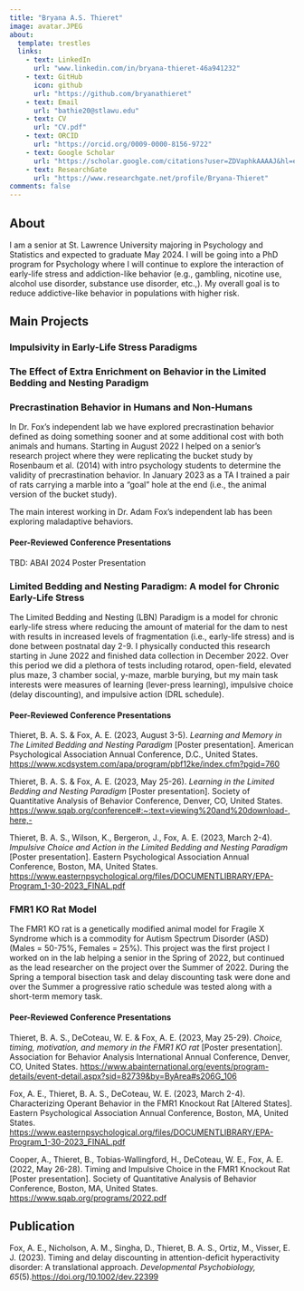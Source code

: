 ```yaml
---
title: "Bryana A.S. Thieret"
image: avatar.JPEG
about:
  template: trestles
  links:
    - text: LinkedIn
      url: "www.linkedin.com/in/bryana-thieret-46a941232"
    - text: GitHub
      icon: github
      url: "https://github.com/bryanathieret"
    - text: Email
      url: "bathie20@stlawu.edu"
    - text: CV
      url: "CV.pdf"
    - text: ORCID
      url: "https://orcid.org/0009-0000-8156-9722"
    - text: Google Scholar
      url: "https://scholar.google.com/citations?user=ZDVaphkAAAAJ&hl=en"
    - text: ResearchGate
      url: "https://www.researchgate.net/profile/Bryana-Thieret"
comments: false
---
```


## About

I am a senior at St. Lawrence University majoring in Psychology and Statistics and expected to graduate May 2024. I will be going into a PhD program for Psychology where I will continue to explore the interaction of early-life stress and addiction-like behavior (e.g., gambling, nicotine use, alcohol use disorder, substance use disorder, etc.,). My overall goal is to reduce addictive-like behavior in populations with higher risk. 

<p></p>

## Main Projects

### Impulsivity in Early-Life Stress Paradigms  



### The Effect of Extra Enrichment on Behavior in the Limited Bedding and Nesting Paradigm  




### Precrastination Behavior in Humans and Non-Humans  
In Dr. Fox's independent lab we have explored precrastination behavior defined as doing something sooner and at some additional cost with both animals and humans. Starting in August 2022 I helped on a senior's research project where they were replicating the bucket study by Rosenbaum et al. (2014) with intro psychology students to determine the validity of precrastination behavior. In January 2023 as a TA I trained a pair of rats carrying a marble into a "goal" hole at the end (i.e., the animal version of the bucket study). 


The main interest working in Dr. Adam Fox's independent lab has been exploring maladaptive behaviors. 

#### Peer-Reviewed Conference Presentations  

TBD: ABAI 2024 Poster Presentation  

### Limited Bedding and Nesting Paradigm: A model for Chronic Early-Life Stress

The Limited Bedding and Nesting (LBN) Paradigm is a model for chronic early-life stress where reducing the amount of material for the dam to nest with results in increased levels of fragmentation (i.e., early-life stress) and is done between postnatal day 2-9. I physically conducted this research starting in June 2022 and finished data collection in December 2022. Over this period we did a plethora of tests including rotarod, open-field, elevated plus maze, 3 chamber social, y-maze, marble burying, but my main task interests were measures of learning (lever-press learning), impulsive choice (delay discounting), and impulsive action (DRL schedule).  

#### Peer-Reviewed Conference Presentations 

Thieret, B. A. S. & Fox, A. E. (2023, August 3-5). *Learning and Memory in The Limited Bedding and Nesting Paradigm* [Poster presentation]. American Psychological Association Annual Conference, D.C., United States. [https://www.xcdsystem.com/apa/program/pbf12ke/index.cfm?pgid=760](https://www.xcdsystem.com/apa/program/pbf12ke/index.cfm?pgid=760){target="_blank"}  


Thieret, B. A. S. & Fox, A. E. (2023, May 25-26). *Learning in the Limited Bedding and Nesting Paradigm* [Poster presentation]. Society of Quantitative Analysis of Behavior Conference, Denver, CO, United States. [https://www.sqab.org/conference#:~:text=viewing%20and%20download-,here,-](https://www.sqab.org/conference#:~:text=viewing%20and%20download-,here,-)  

Thieret, B. A. S., Wilson, K., Bergeron, J., Fox, A. E. (2023, March 2-4). *Impulsive Choice and Action in the Limited Bedding and Nesting Paradigm* [Poster presentation]. Eastern Psychological Association Annual Conference, Boston, MA, United States. [https://www.easternpsychological.org/files/DOCUMENTLIBRARY/EPA-Program_1-30-2023_FINAL.pdf](https://www.easternpsychological.org/files/DOCUMENTLIBRARY/EPA-Program_1-30-2023_FINAL.pdf)  


### FMR1 KO Rat Model  

The FMR1 KO rat is a genetically modified animal model for Fragile X Syndrome which is a commodity for Autism Spectrum Disorder (ASD) (Males = 50-75%, Females = 25%). This project was the first project I worked on in the lab helping a senior in the Spring of 2022, but continued as the lead researcher on the project over the Summer of 2022. During the Spring a temporal bisection task and delay discounting task were done and over the Summer a progressive ratio schedule was tested along with a short-term memory task.  

#### Peer-Reviewed Conference Presentations  

Thieret, B. A. S.,  DeCoteau, W. E. & Fox, A. E. (2023, May 25-29). *Choice, timing, motivation, and memory in the FMR1 KO rat* [Poster presentation]. Association for Behavior Analysis International Annual Conference, Denver, CO, United States. [https://www.abainternational.org/events/program-details/event-detail.aspx?sid=82739&by=ByArea#s206G_106](https://www.abainternational.org/events/program-details/event-detail.aspx?sid=82739&by=ByArea#s206G_106){target="_blank"}  

Fox, A. E., Thieret, B. A. S., DeCoteau, W. E. (2023, March 2-4). Characterizing Operant Behavior in the FMR1 Knockout Rat [Altered States]. Eastern Psychological Association Annual Conference, Boston, MA, United States. [https://www.easternpsychological.org/files/DOCUMENTLIBRARY/EPA-Program_1-30-2023_FINAL.pdf](https://www.easternpsychological.org/files/DOCUMENTLIBRARY/EPA-Program_1-30-2023_FINAL.pdf)

Cooper, A., Thieret, B., Tobias-Wallingford, H., DeCoteau, W. E., Fox, A. E. (2022, May 26-28). Timing and Impulsive Choice in the FMR1 Knockout Rat [Poster presentation]. Society of Quantitative Analysis of Behavior Conference, Boston, MA, United States. [https://www.sqab.org/programs/2022.pdf](https://www.sqab.org/programs/2022.pdf)   




## Publication

Fox, A. E., Nicholson, A. M., Singha, D., Thieret, B. A. S., Ortiz, M., Visser, E. J. (2023). Timing and delay discounting in attention-deficit hyperactivity disorder: A translational approach. *Developmental Psychobiology, 65*(5).[https://doi.org/10.1002/dev.22399](https://doi.org/10.1002/dev.22399){target="_blank"}





